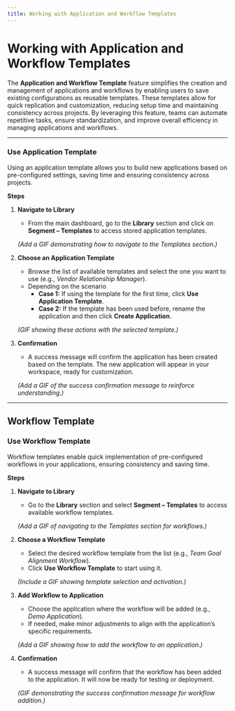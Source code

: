 ```yaml
---
title: Working with Application and Workflow Templates
---
```


# Working with Application and Workflow Templates

The **Application and Workflow Template** feature simplifies the creation and management of applications and workflows by enabling users to save existing configurations as reusable templates. These templates allow for quick replication and customization, reducing setup time and maintaining consistency across projects. By leveraging this feature, teams can automate repetitive tasks, ensure standardization, and improve overall efficiency in managing applications and workflows.

---

### Use Application Template

Using an application template allows you to build new applications based on pre-configured settings, saving time and ensuring consistency across projects.

**Steps**

1.  **Navigate to Library**

    - From the main dashboard, go to the **Library** section and click on **Segment – Templates** to access stored application templates.

    _(Add a GIF demonstrating how to navigate to the Templates section.)_

2.  **Choose an Application Template**

    - Browse the list of available templates and select the one you want to use (e.g., _Vendor Relationship Manager_).
    - Depending on the scenario
      - **Case 1:** If using the template for the first time, click **Use Application Template**.
      - **Case 2:** If the template has been used before, rename the application and then click **Create Application**.

    _(GIF showing these actions with the selected template.)_

3.  **Confirmation**

    - A success message will confirm the application has been created based on the template. The new application will appear in your workspace, ready for customization.

    _(Add a GIF of the success confirmation message to reinforce understanding.)_

---

## Workflow Template

### Use Workflow Template

Workflow templates enable quick implementation of pre-configured workflows in your applications, ensuring consistency and saving time.

**Steps**

1.  **Navigate to Library**

    - Go to the **Library** section and select **Segment – Templates** to access available workflow templates.

    _(Add a GIF of navigating to the Templates section for workflows.)_

2.  **Choose a Workflow Template**

    - Select the desired workflow template from the list (e.g., _Team Goal Alignment Workflow_).
    - Click **Use Workflow Template** to start using it.

    _(Include a GIF showing template selection and activation.)_

3.  **Add Workflow to Application**

    - Choose the application where the workflow will be added (e.g., _Demo Application_).
    - If needed, make minor adjustments to align with the application’s specific requirements.

    _(Add a GIF showing how to add the workflow to an application.)_

4.  **Confirmation**

    - A success message will confirm that the workflow has been added to the application. It will now be ready for testing or deployment.

    _(GIF demonstrating the success confirmation message for workflow addition.)_
